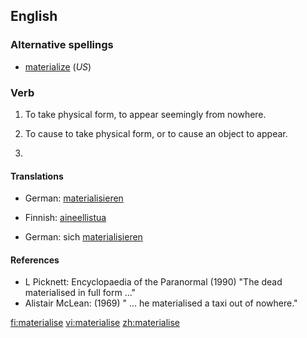 ==English==

===Alternative spellings===
* [[materialize]] (''US'')

===Verb===
{{en-verb|materialis|es}}

# {{intransitive|UK}} To take physical form, to appear seemingly from nowhere.
# {{transitive|UK}}  To cause to take physical form, or to cause an object to appear.
# {{alternative spelling of|materialize}}

====Translations====
{{trans-top|To cause to take physical form or to appear}}
* German: [[materialisieren]]
{{trans-mid}}
{{trans-bottom}}

{{trans-top|To take physical form or to appear seemingly from nowhere}}
* Finnish: [[aineellistua]]
{{trans-mid}}
* German: sich [[materialisieren]]
{{trans-bottom}}

====References====
* L Picknett: Encyclopaedia of the Paranormal (1990) "The dead materialised in full form ..."
* Alistair McLean: (1969) " ... he materialised a taxi out of nowhere."

[[fi:materialise]]
[[vi:materialise]]
[[zh:materialise]]